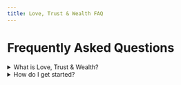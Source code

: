 ```yaml
---
title: Love, Trust & Wealth FAQ
---
```


# Frequently Asked Questions

<details>
<summary>What is Love, Trust & Wealth?</summary>
Love, Trust & Wealth is ... (add answer here)
</details>

<details>
<summary>How do I get started?</summary>
To get started, ... (add answer here)
</details> 